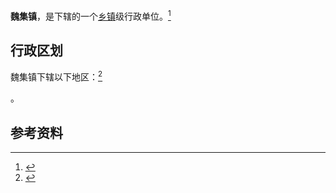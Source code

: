 {{中国乡级行政区|37/16/21/108/000}}

'''魏集镇'''，是{{PRC admin/fullname|37/16/21/108/000|3}}下辖的一个[[乡镇|乡镇]]级行政单位。<ref>{{PRC admin/ref sgc|{{PRC admin/parent|37/16/21/108/000}}}}</ref>

== 行政区划 ==

魏集镇下辖以下地区：<ref>{{PRC admin/ref sgc|37/16/21/108/000}}</ref>

{{PRC admin/children|37/16/21/108/000}}。

== 参考资料 ==

{{reflist}}

{{行政区划小作品}}
{{PRC admin/navcat|37/16/21/108/000}}